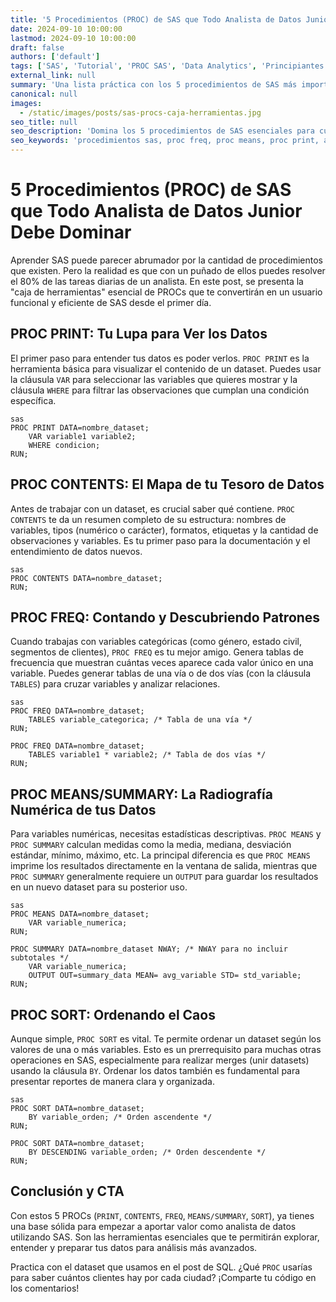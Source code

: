 ```yaml
---
title: '5 Procedimientos (PROC) de SAS que Todo Analista de Datos Junior Debe Dominar'
date: 2024-09-10 10:00:00
lastmod: 2024-09-10 10:00:00
draft: false
authors: ['default']
tags: ['SAS', 'Tutorial', 'PROC SAS', 'Data Analytics', 'Principiantes']
external_link: null
summary: 'Una lista práctica con los 5 procedimientos de SAS más importantes para principiantes. Desde la impresión de datos hasta la generación de estadísticas descriptivas y frecuencias, esta es tu guía de inicio rápido.'
canonical: null
images:
  - /static/images/posts/sas-procs-caja-herramientas.jpg
seo_title: null
seo_description: 'Domina los 5 procedimientos de SAS esenciales para cualquier analista de datos: PRINT, CONTENTS, FREQ, MEANS y SORT. Guía para principiantes.'
seo_keywords: 'procedimientos sas, proc freq, proc means, proc print, aprender sas, sas para principiantes, tutorial sas'
---
```


# 5 Procedimientos (PROC) de SAS que Todo Analista de Datos Junior Debe Dominar

Aprender SAS puede parecer abrumador por la cantidad de procedimientos que existen. Pero la realidad es que con un puñado de ellos puedes resolver el 80% de las tareas diarias de un analista.
En este post, se presenta la "caja de herramientas" esencial de PROCs que te convertirán en un usuario funcional y eficiente de SAS desde el primer día.

## PROC PRINT: Tu Lupa para Ver los Datos

El primer paso para entender tus datos es poder verlos. `PROC PRINT` es la herramienta básica para visualizar el contenido de un dataset. Puedes usar la cláusula `VAR` para seleccionar las variables que quieres mostrar y la cláusula `WHERE` para filtrar las observaciones que cumplan una condición específica.

```
sas
PROC PRINT DATA=nombre_dataset;
    VAR variable1 variable2;
    WHERE condicion;
RUN;
```

## PROC CONTENTS: El Mapa de tu Tesoro de Datos

Antes de trabajar con un dataset, es crucial saber qué contiene. `PROC CONTENTS` te da un resumen completo de su estructura: nombres de variables, tipos (numérico o carácter), formatos, etiquetas y la cantidad de observaciones y variables. Es tu primer paso para la documentación y el entendimiento de datos nuevos.

```
sas
PROC CONTENTS DATA=nombre_dataset;
RUN;
```

## PROC FREQ: Contando y Descubriendo Patrones

Cuando trabajas con variables categóricas (como género, estado civil, segmentos de clientes), `PROC FREQ` es tu mejor amigo. Genera tablas de frecuencia que muestran cuántas veces aparece cada valor único en una variable. Puedes generar tablas de una vía o de dos vías (con la cláusula `TABLES`) para cruzar variables y analizar relaciones.

```
sas
PROC FREQ DATA=nombre_dataset;
    TABLES variable_categorica; /* Tabla de una vía */
RUN;

PROC FREQ DATA=nombre_dataset;
    TABLES variable1 * variable2; /* Tabla de dos vías */
RUN;
```

## PROC MEANS/SUMMARY: La Radiografía Numérica de tus Datos

Para variables numéricas, necesitas estadísticas descriptivas. `PROC MEANS` y `PROC SUMMARY` calculan medidas como la media, mediana, desviación estándar, mínimo, máximo, etc. La principal diferencia es que `PROC MEANS` imprime los resultados directamente en la ventana de salida, mientras que `PROC SUMMARY` generalmente requiere un `OUTPUT` para guardar los resultados en un nuevo dataset para su posterior uso.

```
sas
PROC MEANS DATA=nombre_dataset;
    VAR variable_numerica;
RUN;

PROC SUMMARY DATA=nombre_dataset NWAY; /* NWAY para no incluir subtotales */
    VAR variable_numerica;
    OUTPUT OUT=summary_data MEAN= avg_variable STD= std_variable;
RUN;
```

## PROC SORT: Ordenando el Caos

Aunque simple, `PROC SORT` es vital. Te permite ordenar un dataset según los valores de una o más variables. Esto es un prerrequisito para muchas otras operaciones en SAS, especialmente para realizar merges (unir datasets) usando la cláusula `BY`. Ordenar los datos también es fundamental para presentar reportes de manera clara y organizada.

```
sas
PROC SORT DATA=nombre_dataset;
    BY variable_orden; /* Orden ascendente */
RUN;

PROC SORT DATA=nombre_dataset;
    BY DESCENDING variable_orden; /* Orden descendente */
RUN;
```

## Conclusión y CTA

Con estos 5 PROCs (`PRINT`, `CONTENTS`, `FREQ`, `MEANS/SUMMARY`, `SORT`), ya tienes una base sólida para empezar a aportar valor como analista de datos utilizando SAS. Son las herramientas esenciales que te permitirán explorar, entender y preparar tus datos para análisis más avanzados.

Practica con el dataset que usamos en el post de SQL. ¿Qué `PROC` usarías para saber cuántos clientes hay por cada ciudad? ¡Comparte tu código en los comentarios!
